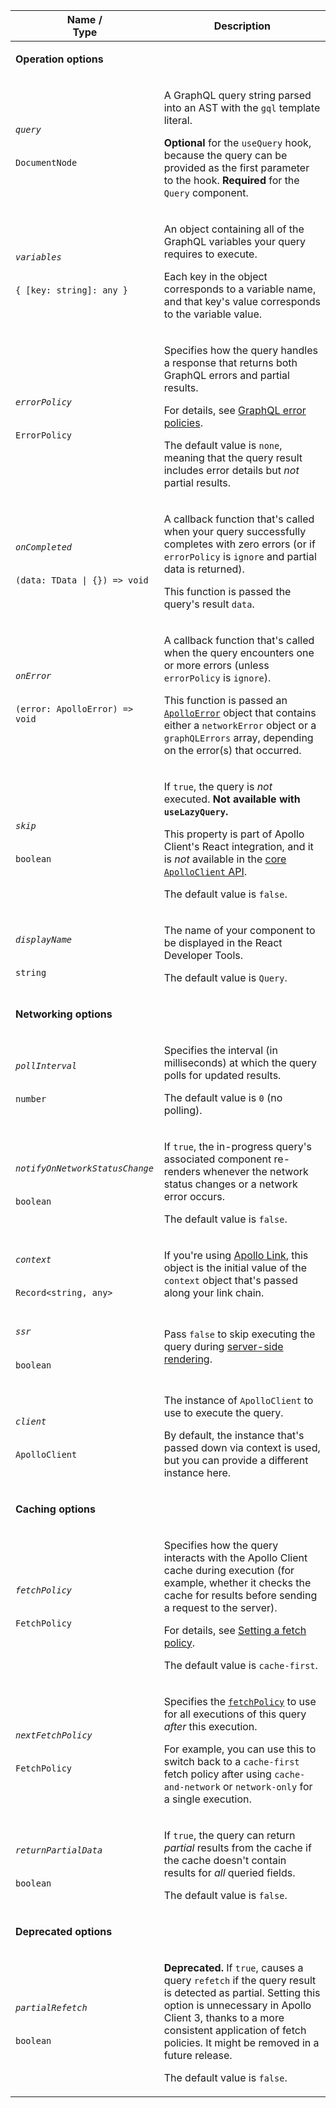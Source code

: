 <table class="field-table api-ref">

<thead>
    <tr>
      <th>Name /<br/>Type</th>
      <th>Description</th>
    </tr>
  </thead>

<tbody>

<tr>
<td colspan="2">

**Operation options**

</td>
</tr>

<tr>
<td>

###### `query`

`DocumentNode`
</td>

<td>

A GraphQL query string parsed into an AST with the `gql` template literal.

**Optional** for the `useQuery` hook, because the query can be provided as the first parameter to the hook. **Required** for the `Query` component.
</td>
</tr>

<tr>
<td>

###### `variables`

`{ [key: string]: any }`
</td>

<td>

An object containing all of the GraphQL variables your query requires to execute.

Each key in the object corresponds to a variable name, and that key's value corresponds to the variable value.

</td>
</tr>

<tr>
<td>

###### `errorPolicy`

`ErrorPolicy`
</td>

<td>

Specifies how the query handles a response that returns both GraphQL errors and partial results.

For details, see [GraphQL error policies](/react/data/error-handling/#graphql-error-policies).

The default value is `none`, meaning that the query result includes error details but _not_ partial results.

</td>
</tr>

<tr>
<td>

###### `onCompleted`

`(data: TData | {}) => void`
</td>

<td>

A callback function that's called when your query successfully completes with zero errors (or if `errorPolicy` is `ignore` and partial data is returned).

This function is passed the query's result `data`.

</td>
</tr>

<tr>
<td>

###### `onError`

`(error: ApolloError) => void`
</td>

<td>

A callback function that's called when the query encounters one or more errors (unless `errorPolicy` is `ignore`).

This function is passed an [`ApolloError`](https://github.com/apollographql/apollo-client/blob/d96f4578f89b933c281bb775a39503f6cdb59ee8/src/errors/index.ts#L36-L39) object that contains either a `networkError` object or a `graphQLErrors` array, depending on the error(s) that occurred.

</td>
</tr>

<tr>
<td>

###### `skip`

`boolean`
</td>

<td>

If `true`, the query is _not_ executed. **Not available with `useLazyQuery`.**

This property is part of Apollo Client's React integration, and it is _not_ available in the [core `ApolloClient` API](/react/api/core/ApolloClient/).

The default value is `false`.

</td>
</tr>

<tr>
<td>

###### `displayName`

`string`
</td>

<td>

The name of your component to be displayed in the React Developer Tools.

The default value is `Query`.

</td>
</tr>

<tr>
<td colspan="2">

**Networking options**

</td>
</tr>

<tr>
<td>

###### `pollInterval`

`number`
</td>

<td>

Specifies the interval (in milliseconds) at which the query polls for updated results.

The default value is `0` (no polling).

</td>
</tr>

<tr>
<td>

###### `notifyOnNetworkStatusChange`

`boolean`
</td>

<td>

If `true`, the in-progress query's associated component re-renders whenever the network status changes or a network error occurs.

The default value is `false`.

</td>
</tr>

<tr>
<td>

###### `context`

`Record<string, any>`
</td>

<td>

If you're using [Apollo Link](/react/api/link/introduction/), this object is the initial value of the `context` object that's passed along your link chain.

</td>
</tr>

<tr>
<td>

###### `ssr`

`boolean`
</td>

<td>

Pass `false` to skip executing the query during [server-side rendering](/react/performance/server-side-rendering/).

</td>
</tr>

<tr>
<td>

###### `client`

`ApolloClient`
</td>

<td>

The instance of `ApolloClient` to use to execute the query.

By default, the instance that's passed down via context is used, but you can provide a different instance here.

</td>
</tr>

<tr>
<td colspan="2">

**Caching options**

</td>
</tr>

<tr>
<td>

###### `fetchPolicy`

`FetchPolicy`
</td>

<td>

Specifies how the query interacts with the Apollo Client cache during execution (for example, whether it checks the cache for results before sending a request to the server).

For details, see [Setting a fetch policy](/react/data/queries/#setting-a-fetch-policy).

The default value is `cache-first`.

</td>
</tr>

<tr>
<td>

###### `nextFetchPolicy`

`FetchPolicy`
</td>

<td>

Specifies the [`fetchPolicy`](#fetchpolicy) to use for all executions of this query _after_ this execution.

For example, you can use this to switch back to a `cache-first` fetch policy after using `cache-and-network` or `network-only` for a single execution.

</td>
</tr>


<tr>
<td>

###### `returnPartialData`

`boolean`
</td>

<td>

If `true`, the query can return _partial_ results from the cache if the cache doesn't contain results for _all_ queried fields.

The default value is `false`.

</td>
</tr>

<tr>
<td colspan="2">

**Deprecated options**

</td>
</tr>

<tr>
<td>

###### `partialRefetch`

`boolean`
</td>

<td>

**Deprecated.** If `true`, causes a query `refetch` if the query result is detected as partial. Setting this option is unnecessary in Apollo Client 3, thanks to a more consistent application of fetch policies. It might be removed in a future release.

The default value is `false`.

</td>
</tr>


</tbody>

</table>
